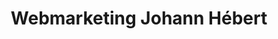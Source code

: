 ---
title: 'Webmarketing Johann Hébert'
category: 'wordpress'
website: 'https://www.johebert.fr'
year: 2019
summary: "Intégration et développement du portfolio pour Johann Hébert, Consultant spécialisé dans le Webmarketing et stratégie digtale. L'intégration a été un challenge au vu de son design complexe et original."
actions:
  - Intégration des maquettes Sketch
  - Intégration Responsive Mobile First


image:
  thumbnail: johann-hebert-sm.jpg
  large: johann-hebert.jpg
tools:
  - sketch
  - wordpress
  - sage9
---